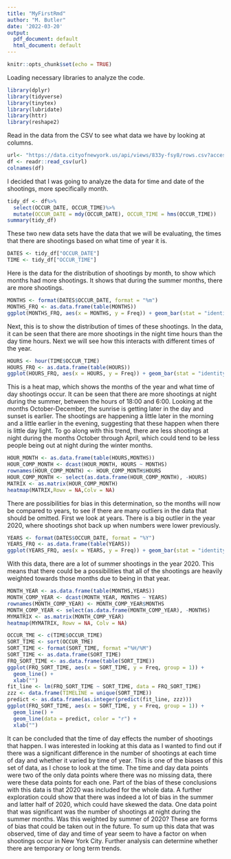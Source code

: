---
title: "MyFirstRmd"
author: "M. Butler"
date: '2022-03-20'
output:
  pdf_document: default
  html_document: default
---

```{r setup, include=FALSE}
knitr::opts_chunk$set(echo = TRUE)
```
Loading necessary libraries to analyze the code. 
```{r libraries }
library(dplyr)
library(tidyverse)
library(tinytex)
library(lubridate)
library(httr)
library(reshape2)
```



Read in the data from the CSV to see what data we have by looking at columns. 

```{r import_data, message = FALSE}
url<- "https://data.cityofnewyork.us/api/views/833y-fsy8/rows.csv?accessType=DOWNLOAD"
df <- readr::read_csv(url)
colnames(df)
```
I decided that I was going to analyze the data for time and date of the shootings, more specifically month.  

```{r tidy_data}
tidy_df <- df%>%
  select(OCCUR_DATE, OCCUR_TIME)%>%
  mutate(OCCUR_DATE = mdy(OCCUR_DATE), OCCUR_TIME = hms(OCCUR_TIME))
summary(tidy_df)
```

These two new data sets have the data that we will be evaluating, the times that there are shootings based on what time of year it is. 
```{r new_data_sets}
DATES <- tidy_df["OCCUR_DATE"]
TIME <- tidy_df["OCCUR_TIME"]
```



Here is the data for the distribution of shootings by month, to show which months had more shootings. It shows that during the summer months, there are more shootings. 
```{r}
MONTHS <- format(DATES$OCCUR_DATE, format = "%m")
MONTHS_FRQ <- as.data.frame(table(MONTHS))
ggplot(MONTHS_FRQ, aes(x = MONTHS, y = Freq)) + geom_bar(stat = "identity")
```
Next, this is to show the distribution of times of these shootings. In the data, it can be seen that there are more shootings in the night time hours than the day time hours. Next we will see how this interacts with different times of the year. 
```{r}
HOURS <- hour(TIME$OCCUR_TIME)
HOURS_FRQ <- as.data.frame(table(HOURS))
ggplot(HOURS_FRQ, aes(x = HOURS, y = Freq)) + geom_bar(stat = "identity")
```
This is a heat map, which shows the months of the year and what time of day shootings occur. It can be seen that there are more shootings at night during the summer, between the hours of 18:00 and 6:00. Looking at the months October-December, the sunrise is getting later in the day and sunset is earlier. The shootings are happening a little later in the morning and a little earlier in the evening, suggesting that these happen when there is little day light. To go along with this trend, there are less shootings at night during the months October through April, which could tend to be less people being out at night during the winter months. 
```{r HOUR_COMP_MONTH}
HOUR_MONTH <- as.data.frame(table(HOURS,MONTHS))
HOUR_COMP_MONTH <- dcast(HOUR_MONTH, HOURS ~ MONTHS)
rownames(HOUR_COMP_MONTH) <- HOUR_COMP_MONTH$HOURS
HOUR_COMP_MONTH <- select(as.data.frame(HOUR_COMP_MONTH), -HOURS)
MATRIX <- as.matrix(HOUR_COMP_MONTH)
heatmap(MATRIX,Rowv = NA,Colv = NA)
```

There are possibilities for bias in this determination, so the months will now be compared to years, to see if there are many outliers in the data that should be omitted. First we look at years. There is a big outlier in the year 2020, where shootings shot back up when numbers were lower previously. 

```{r}
YEARS <- format(DATES$OCCUR_DATE, format = "%Y")
YEARS_FRQ <- as.data.frame(table(YEARS))
ggplot(YEARS_FRQ, aes(x = YEARS, y = Freq)) + geom_bar(stat = "identity")
```

With this data, there are a lot of summer shootings in the year 2020. This means that there could be a possibilities that all of the shootings are heavily weighted towards those months due to being in that year. 

```{r}
MONTH_YEAR <- as.data.frame(table(MONTHS,YEARS))
MONTH_COMP_YEAR <- dcast(MONTH_YEAR, MONTHS ~ YEARS)
rownames(MONTH_COMP_YEAR) <- MONTH_COMP_YEAR$MONTHS
MONTH_COMP_YEAR <- select(as.data.frame(MONTH_COMP_YEAR), -MONTHS)
MYMATRIX <- as.matrix(MONTH_COMP_YEAR)
heatmap(MYMATRIX, Rowv = NA, Colv = NA)
```

```{r modeling_time_of_day}
OCCUR_TME <- c(TIME$OCCUR_TIME)
SORT_TIME <- sort(OCCUR_TME)
SORT_TIME <- format(SORT_TIME, format ="%H/%M")
SORT_TIME <- as.data.frame(SORT_TIME)
FRQ_SORT_TIME <- as.data.frame(table(SORT_TIME))
ggplot(FRQ_SORT_TIME, aes(x = SORT_TIME, y = Freq, group = 1)) +
  geom_line() +
  xlab("")
fit_line <- lm(FRQ_SORT_TIME ~ SORT_TIME, data = FRQ_SORT_TIME)
zzz <- data.frame(TIMELINE = unique(SORT_TIME))
predict <- as.data.frame(as.integer(predict(fit_line, zzz)))
ggplot(FRQ_SORT_TIME, aes(x = SORT_TIME, y = Freq, group = 1)) +
  geom_line() +
  geom_line(data = predict, color = "r") +
  xlab("")
```


It can be concluded that the time of day effects the number of shootings that happen. I was interested in looking at this data as I wanted to find out if there was a significant difference in the number of shootings at each time of day and whether it varied by time of year. This is one of the biases of this set of data, as I chose to look at the time. The time and day data points were two of the only data points where there was no missing data, there were these data points for each one. 
Part of the bias of these conclusions with this data is that 2020 was included for the whole data. A further exploration could show that there was indeed a lot of bias in the summer and latter half of 2020, which could have skewed the data. One data point that was significant was the number of shootings at night during the summer months. Was this weighted by summer of 2020? These are forms of bias that could be taken out in the future. 
To sum up this data that was observed, time of day and time of year seem to have a factor on when shootings occur in New York City. Further analysis can determine whether there are temporary or long term trends. 

